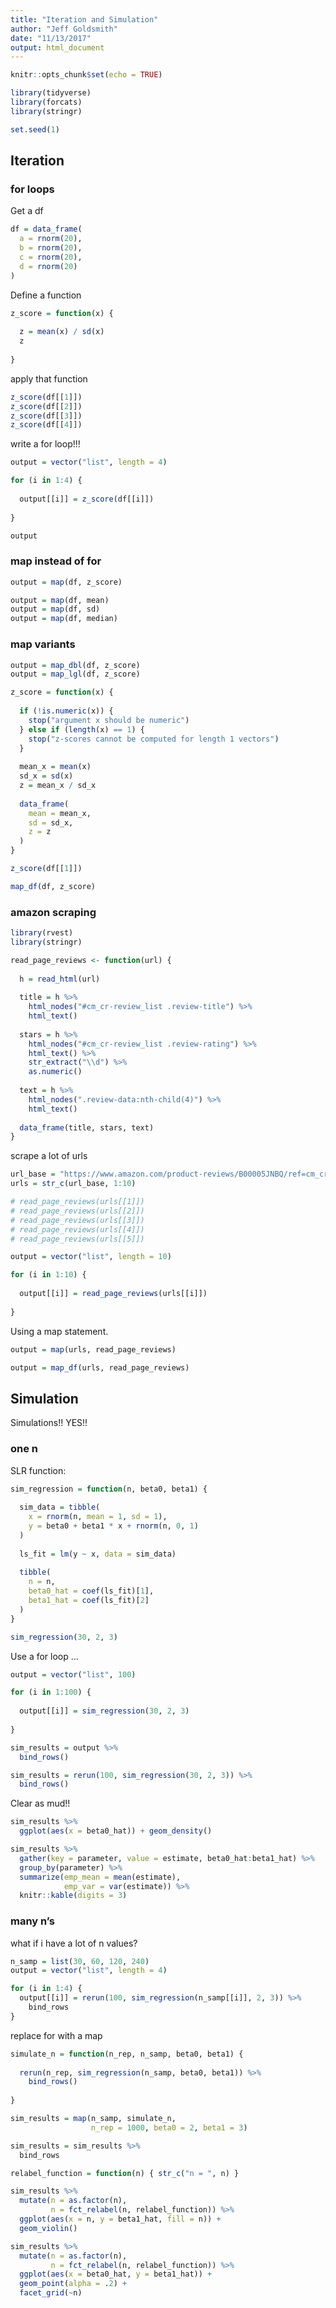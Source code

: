 ```yaml
---
title: "Iteration and Simulation"
author: "Jeff Goldsmith"
date: "11/13/2017"
output: html_document
---
```


```r
knitr::opts_chunk$set(echo = TRUE)

library(tidyverse)
library(forcats)
library(stringr)

set.seed(1)
```

## Iteration

### for loops

Get a df

```r
df = data_frame(
  a = rnorm(20),
  b = rnorm(20),
  c = rnorm(20),
  d = rnorm(20)
)
```

Define a function
```r
z_score = function(x) {
  
  z = mean(x) / sd(x)
  z
  
}
```

apply that function

```r
z_score(df[[1]])
z_score(df[[2]])
z_score(df[[3]])
z_score(df[[4]])
```

write a for loop!!!

```r
output = vector("list", length = 4)

for (i in 1:4) {
  
  output[[i]] = z_score(df[[i]])
  
}

output
```

### map instead of for

```r
output = map(df, z_score)
```

```r
output = map(df, mean)
output = map(df, sd)
output = map(df, median)
```

### map variants

```r
output = map_dbl(df, z_score)
output = map_lgl(df, z_score)
```

```r
z_score = function(x) {
  
  if (!is.numeric(x)) {
    stop("argument x should be numeric")
  } else if (length(x) == 1) {
    stop("z-scores cannot be computed for length 1 vectors")
  }
  
  mean_x = mean(x)
  sd_x = sd(x)
  z = mean_x / sd_x
  
  data_frame(
    mean = mean_x, 
    sd = sd_x,
    z = z
  )
}
```


```r
z_score(df[[1]])

map_df(df, z_score)
```


### amazon scraping

```r
library(rvest)
library(stringr)

read_page_reviews <- function(url) {
  
  h = read_html(url)
  
  title = h %>%
    html_nodes("#cm_cr-review_list .review-title") %>%
    html_text()
  
  stars = h %>%
    html_nodes("#cm_cr-review_list .review-rating") %>%
    html_text() %>%
    str_extract("\\d") %>%
    as.numeric()
  
  text = h %>%
    html_nodes(".review-data:nth-child(4)") %>%
    html_text()
  
  data_frame(title, stars, text)
}
```

scrape a lot of urls

```r
url_base = "https://www.amazon.com/product-reviews/B00005JNBQ/ref=cm_cr_arp_d_viewopt_rvwer?ie=UTF8&reviewerType=avp_only_reviews&sortBy=recent&pageNumber="
urls = str_c(url_base, 1:10)

# read_page_reviews(urls[[1]])
# read_page_reviews(urls[[2]])
# read_page_reviews(urls[[3]])
# read_page_reviews(urls[[4]])
# read_page_reviews(urls[[5]])

output = vector("list", length = 10)

for (i in 1:10) {
  
  output[[i]] = read_page_reviews(urls[[i]])
  
}
```

Using a map statement.

```r
output = map(urls, read_page_reviews)
```

```r
output = map_df(urls, read_page_reviews)
```



## Simulation

Simulations!! YES!!


### one n

SLR function:

```r
sim_regression = function(n, beta0, beta1) {
  
  sim_data = tibble(
    x = rnorm(n, mean = 1, sd = 1),
    y = beta0 + beta1 * x + rnorm(n, 0, 1)
  )
  
  ls_fit = lm(y ~ x, data = sim_data)
  
  tibble(
    n = n,
    beta0_hat = coef(ls_fit)[1],
    beta1_hat = coef(ls_fit)[2]
  )
}
```

```r
sim_regression(30, 2, 3)
```

Use a for loop ...

```r
output = vector("list", 100)

for (i in 1:100) {
  
  output[[i]] = sim_regression(30, 2, 3)
  
}

sim_results = output %>% 
  bind_rows()

```

```r
sim_results = rerun(100, sim_regression(30, 2, 3)) %>% 
  bind_rows()
```

Clear as mud!!

```r
sim_results %>% 
  ggplot(aes(x = beta0_hat)) + geom_density()

sim_results %>% 
  gather(key = parameter, value = estimate, beta0_hat:beta1_hat) %>% 
  group_by(parameter) %>% 
  summarize(emp_mean = mean(estimate),
            emp_var = var(estimate)) %>% 
  knitr::kable(digits = 3)

```

### many n's

what if i have a lot of n values?

```r
n_samp = list(30, 60, 120, 240)
output = vector("list", length = 4)

for (i in 1:4) {
  output[[i]] = rerun(100, sim_regression(n_samp[[i]], 2, 3)) %>% 
    bind_rows
}
```

replace for with a map

```r
simulate_n = function(n_rep, n_samp, beta0, beta1) {
  
  rerun(n_rep, sim_regression(n_samp, beta0, beta1)) %>% 
    bind_rows()
  
}

sim_results = map(n_samp, simulate_n,
                  n_rep = 1000, beta0 = 2, beta1 = 3)

sim_results = sim_results %>% 
  bind_rows
```

```r
relabel_function = function(n) { str_c("n = ", n) }

sim_results %>% 
  mutate(n = as.factor(n),
         n = fct_relabel(n, relabel_function)) %>% 
  ggplot(aes(x = n, y = beta1_hat, fill = n)) + 
  geom_violin()
```


```r
sim_results %>% 
  mutate(n = as.factor(n),
         n = fct_relabel(n, relabel_function)) %>% 
  ggplot(aes(x = beta0_hat, y = beta1_hat)) + 
  geom_point(alpha = .2) + 
  facet_grid(~n)
```


